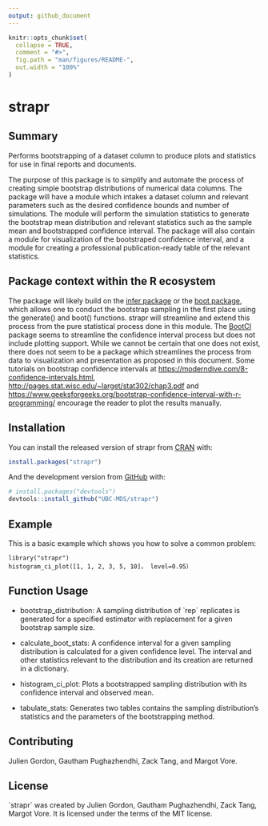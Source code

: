 ```yaml
---
output: github_document
---
```


<!-- README.md is generated from README.Rmd. Please edit that file -->

```r
knitr::opts_chunk$set(
  collapse = TRUE,
  comment = "#>",
  fig.path = "man/figures/README-",
  out.width = "100%"
)
```

# strapr

<!-- badges: start -->

<!-- badges: end -->

## Summary

Performs bootstrapping of a dataset column to produce plots and statistics for use in final reports and documents.

The purpose of this package is to simplify and automate the process of creating simple bootstrap distributions of numerical data columns. The package will have a module which intakes a dataset column and relevant parameters such as the desired confidence bounds and number of simulations. The module will perform the simulation statistics to generate the bootstrap mean distribution and relevant statistics such as the sample mean and bootstrapped confidence interval. The package will also contain a module for visualization of the bootstraped confidence interval, and a module for creating a professional publication-ready table of the relevant statistics.

## **Package context within the R ecosystem**

The package will likely build on the [infer package](https://cran.r-project.org/web/packages/infer/index.html) or the [boot package](https://cran.r-project.org/web/packages/boot/), which allows one to conduct the bootstrap sampling in the first place using the generate() and boot() functions. strapr will streamline and extend this process from the pure statistical process done in this module. The [BootCI](https://rdrr.io/cran/DescTools/man/BootCI.html) package seems to streamline the confidence interval process but does not include plotting support. While we cannot be certain that one does not exist, there does not seem to be a package which streamlines the process from data to visualization and presentation as proposed in this document. Some tutorials on bootstrap confidence intervals at <https://moderndive.com/8-confidence-intervals.html>, <http://pages.stat.wisc.edu/~larget/stat302/chap3.pdf> and <https://www.geeksforgeeks.org/bootstrap-confidence-interval-with-r-programming/> encourage the reader to plot the results manually.

## Installation

You can install the released version of strapr from [CRAN](https://CRAN.R-project.org) with:

``` r
install.packages("strapr")
```

And the development version from [GitHub](https://github.com/) with:

``` r
# install.packages("devtools")
devtools::install_github("UBC-MDS/strapr")
```

## Example

This is a basic example which shows you how to solve a common problem:

    library("strapr")
    histogram_ci_plot([1, 1, 2, 3, 5, 10]， level=0.95）

## Function Usage

-   bootstrap_distribution: A sampling distribution of \`rep\` replicates is generated for a specified estimator with replacement for a given bootstrap sample size.

-   calculate_boot_stats: A confidence interval for a given sampling distribution is calculated for a given confidence level. The interval and other statistics relevant to the distribution and its creation are returned in a dictionary.

-   histogram_ci_plot: Plots a bootstrapped sampling distribution with its confidence interval and observed mean.

-   tabulate_stats: Generates two tables contains the sampling distribution's statistics and the parameters of the bootstrapping method.

## Contributing

Julien Gordon, Gautham Pughazhendhi, Zack Tang, and Margot Vore.

## License

\`strapr\` was created by Julien Gordon, Gautham Pughazhendhi, Zack Tang, Margot Vore. It is licensed under the terms of the MIT license.
